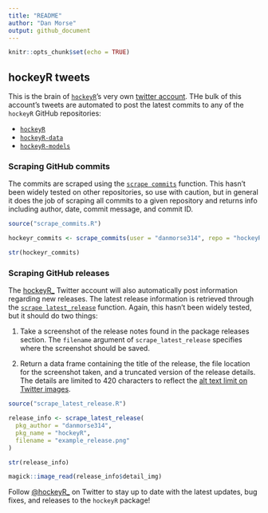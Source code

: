 ```yaml
---
title: "README"
author: "Dan Morse"
output: github_document
---
```


```r
knitr::opts_chunk$set(echo = TRUE)
```

## hockeyR tweets

This is the brain of [`hockeyR`](https://github.com/danmorse314/hockeyR)'s very own [twitter account](https://twitter.com/hockeyR_). THe bulk of this account's tweets are automated to post the latest commits to any of the `hockeyR` GitHub repositories:

-   [`hockeyR`](https://github.com/danmorse314/hockeyR)
-   [`hockeyR-data`](https://github.com/danmorse314/hockeyR-data)
-   [`hockeyR-models`](https://github.com/danmorse314/hockeyR-models)

### Scraping GitHub commits

The commits are scraped using the [`scrape commits`](https://github.com/danmorse314/hockeyR-tweets/blob/main/scrape_commits.R) function. This hasn't been widely tested on other repositories, so use with caution, but in general it does the job of scraping all commits to a given repository and returns info including author, date, commit message, and commit ID.

```r
source("scrape_commits.R")

hockeyr_commits <- scrape_commits(user = "danmorse314", repo = "hockeyR", branch = "master")

str(hockeyr_commits)
```

### Scraping GitHub releases

The [hockeyR\_](https://twitter.com/hockeyR_) Twitter account will also automatically post information regarding new releases. The latest release information is retrieved through the [`scrape latest_release`](https://github.com/danmorse314/hockeyR-tweets/blob/main/scrape_latest_release.R) function. Again, this hasn't been widely tested, but it should do two things:

1.  Take a screenshot of the release notes found in the package releases section. The `filename` argument of `scrape_latest_release` specifies where the screenshot should be saved.

2.  Return a data frame containing the title of the release, the file location for the screenshot taken, and a truncated version of the release details. The details are limited to 420 characters to reflect the [alt text limit on Twitter images](https://blog.twitter.com/developer/en_us/a/2016/alt-text-support-for-twitter-cards-and-the-rest-api#:~:text=In%20addition%20to%20Cards%2C%20we,is%20limited%20to%20420%20characters.).

```r
source("scrape_latest_release.R")

release_info <- scrape_latest_release(
  pkg_author = "danmorse314",
  pkg_name = "hockeyR",
  filename = "example_release.png"
)

str(release_info)

magick::image_read(release_info$detail_img)
```

Follow [\@hockeyR\_](https://twitter.com/hockeyR_) on Twitter to stay up to date with the latest updates, bug fixes, and releases to the `hockeyR` package!
